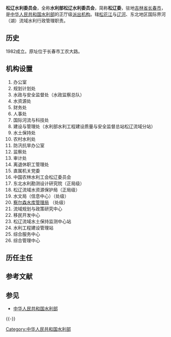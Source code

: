 
{{Infobox PRCG
|机构名称=水利部松辽水利委员会
|标志1=Red star.svg
|标志1说明=[[s:国务院关于国家行政机关和企业事业单位社会团体印章管理的规定|1999年规定]]：[[印章|印章]][[直径|直径]]?厘米，中央刊[[五角星|五角星]]。
|职位1=主任
|人员1=[[齐玉亮|齐玉亮]]<ref>[http://www.slwr.gov.cn/slwjj/slwld/ 官网首页>松辽委简介>松辽委领导]</ref>
|职位2=副主任
|人员2={{wrap}}
|人数2=
|上级机构=[[中华人民共和国水利部|中华人民共和国水利部]]
|机构类型=水利部派出流域管理机构
|行政级别=正司局级
|管辖范围=[[松花江|松花江]]与[[辽河|辽河]]、东北地区国际界河（湖）流域
|地址1=[[长春市|长春市]]
|邮编1=
|官网=[http://www.slwr.gov.cn/ 松辽水利网]
|a=[[长江水利委员会|长江水利委员会]]
|b=[[珠江水利委员会|珠江水利委员会]]
|c=[[黄河水利委员会|黄河水利委员会]]
|d=[[淮河水利委员会|淮河水利委员会]]
|e=[[海河水利委员会|海河水利委员会]]
}}

'''松辽水利委员会'''，全称'''水利部松辽水利委员会'''，简称'''松辽委'''，驻地[[吉林省|吉林省]][[长春市|长春市]]，是[[中华人民共和国水利部|中华人民共和国水利部]]的正厅级[[派出机构|派出机构]]。辖[[松花江|松花江]]与[[辽河|辽河]]、东北地区国际界河（湖）流域水利行政管理职责。

== 历史 ==  
1982成立。原址位于长春市工农大路。
== 机构设置 == 
#办公室
#规划计划处
#水政与安全监督处（水政监察总队）
#水资源处
#财务处
#人事处
#国际河流与科技处
#建设与管理处（水利部水利工程建设质量与安全监督总站松辽流域分站）
#水土保持处
#农村水利处
#防汛抗旱办公室
#监察处
#审计处
#离退休职工管理处
#直属机关党委
#中国农林水利工会松辽委员会
#东北水利勘测设计研究院（正局级）
#松辽流域水资源保护局（正局级）
#水文局（信息中心）（处级）
#[[察尔森水库|察尔森水库管理局]] （处级）
#流域规划与政策研究中心
#移民开发中心
#松辽流域水土保持监测中心站
#水利工程建设管理站
#综合服务中心
#综合管理中心
==历任主任== 
== 参考文献 ==
{{Reflist}}

== 参见 ==
* [[中华人民共和国水利部|中华人民共和国水利部]]

{{-}}
{{中国水域管治力量}}

[[Category:中华人民共和国水利部|Category:中华人民共和国水利部]]